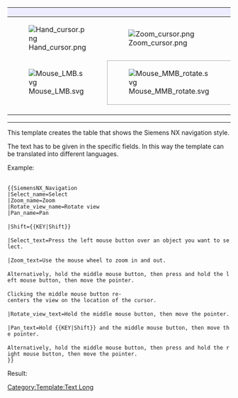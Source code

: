 {| class="mousemodel" style="border-style:solid; border-width:1px; border-color:#aaaaaa; padding:1px; border-spacing:18px 0px; width:100%;"
! style="width:25%; background: #ededff; padding:2px 2px;" | {{{Select_name}}}
! colspan="2" style="width:25%; background: #ededff; padding:2px 2px;" | {{{Zoom_name}}}
! style="width:25%; background: #ededff; padding:2px 2px;" | {{{Rotate_view_name}}}
! colspan="2" style="width:25%; background: #ededff; padding:2px 2px;" | {{{Pan_name}}}

|- style="text-align:center;"
| [[Image:Hand_cursor.png]]
| colspan="2" | [[Image:Zoom_cursor.png]]
| [[Image:Rotate_cursor.png]]
| colspan="2" | [[Image:Pan_cursor.png]]

|- style="text-align:center;"
| [[Image:Mouse_LMB.svg]]
| style="width:12%; border-style:solid; border-width:1px; border-color:#aaaaaa" | [[Image:Mouse_MMB_rotate.svg]]
| style="width:12%; border-style:solid; border-width:1px; border-color:#aaaaaa" | [[Image:Mouse_MMB+LMB_hold.svg]]
| [[Image:Mouse_MMB_hold.svg]]
| style="width:12%; border-style:solid; border-width:1px; border-color:#aaaaaa" |{{{Shift}}}+[[Image:Mouse_MMB_hold.svg]]
| style="width:12%; border-style:solid; border-width:1px; border-color:#aaaaaa" |[[File:Mouse_MMB+RMB_hold.svg]]

|- style="vertical-align:top; background:#efefef;"
| {{{Select_text}}}
| colspan="2" | {{{Zoom_text}}}
| {{{Rotate_view_text}}}
| colspan="2" | {{{Pan_text}}}
|}<noinclude>

----

This template creates the table that shows the Siemens NX navigation style.

The text has to be given in the specific fields. In this way the template can be translated into different languages.

Example:

 <nowiki>
{{SiemensNX_Navigation
|Select_name=Select
|Zoom_name=Zoom
|Rotate_view_name=Rotate view
|Pan_name=Pan

|Shift={{KEY|Shift}}

|Select_text=Press the left mouse button over an object you want to select.

|Zoom_text=Use the mouse wheel to zoom in and out.

Alternatively, hold the middle mouse button, then press and hold the left mouse button, then move the pointer.

Clicking the middle mouse button re-centers the view on the location of the cursor.

|Rotate_view_text=Hold the middle mouse button, then move the pointer.

|Pan_text=Hold {{KEY|Shift}} and the middle mouse button, then move the pointer.

Alternatively, hold the middle mouse button, then press and hold the right mouse button, then move the pointer.
}}</nowiki>

Result:

{{SiemensNX_Navigation
|Select_name=Select
|Zoom_name=Zoom
|Rotate_view_name=Rotate view
|Pan_name=Pan

|Shift={{KEY|Shift}}

|Select_text=Press the left mouse button over an object you want to select.

|Zoom_text=Use the mouse wheel to zoom in and out.

Alternatively, hold the middle mouse button, then press and hold the left mouse button, then move the pointer.

Clicking the middle mouse button re-centers the view on the location of the cursor.

|Rotate_view_text=Hold the middle mouse button, then move the pointer.

|Pan_text=Hold {{KEY|Shift}} and the middle mouse button, then move the pointer.

Alternatively, hold the middle mouse button, then press and hold the right mouse button, then move the pointer.
}}

[[Category:Template:Text Long]]
</noinclude>